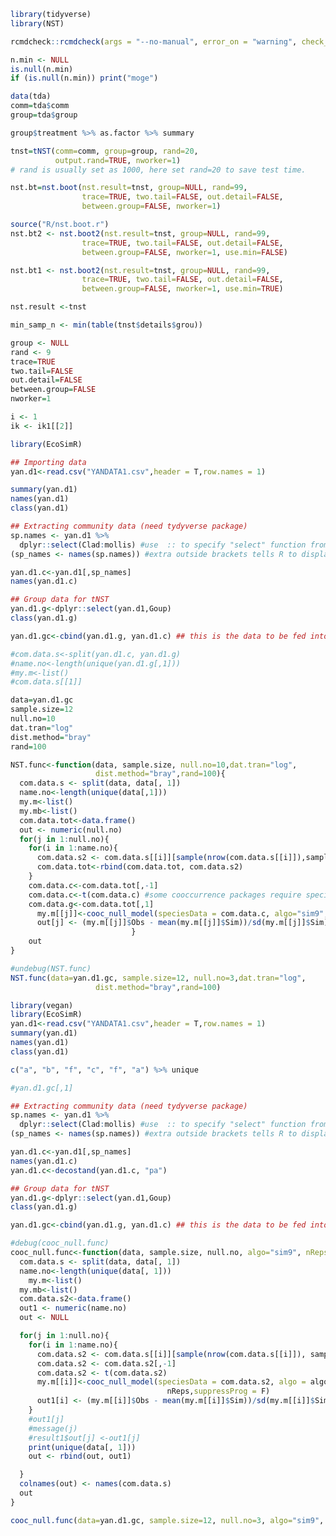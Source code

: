 
```r
library(tidyverse)
library(NST)
```


```r

rcmdcheck::rcmdcheck(args = "--no-manual", error_on = "warning", check_dir = "check")

n.min <- NULL
is.null(n.min)
if (is.null(n.min)) print("moge")

data(tda)
comm=tda$comm
group=tda$group

group$treatment %>% as.factor %>% summary

tnst=tNST(comm=comm, group=group, rand=20,
          output.rand=TRUE, nworker=1)
# rand is usually set as 1000, here set rand=20 to save test time.

nst.bt=nst.boot(nst.result=tnst, group=NULL, rand=99,
                trace=TRUE, two.tail=FALSE, out.detail=FALSE,
                between.group=FALSE, nworker=1)

source("R/nst.boot.r")
nst.bt2 <- nst.boot2(nst.result=tnst, group=NULL, rand=99,
                trace=TRUE, two.tail=FALSE, out.detail=FALSE,
                between.group=FALSE, nworker=1, use.min=FALSE)

nst.bt1 <- nst.boot2(nst.result=tnst, group=NULL, rand=99,
                trace=TRUE, two.tail=FALSE, out.detail=FALSE,
                between.group=FALSE, nworker=1, use.min=TRUE)

```


```r

nst.result <-tnst

min_samp_n <- min(table(tnst$details$grou))

group <- NULL
rand <- 9
trace=TRUE
two.tail=FALSE
out.detail=FALSE
between.group=FALSE
nworker=1

i <- 1
ik <- ik1[[2]]

library(EcoSimR)

## Importing data
yan.d1<-read.csv("YANDATA1.csv",header = T,row.names = 1)

summary(yan.d1)
names(yan.d1)
class(yan.d1)

## Extracting community data (need tydyverse package)
sp.names <- yan.d1 %>%
  dplyr::select(Clad:mollis) #use  :: to specify "select" function from dplyr package
(sp_names <- names(sp.names)) #extra outside brackets tells R to display the results

yan.d1.c<-yan.d1[,sp_names]
names(yan.d1.c)

## Group data for tNST
yan.d1.g<-dplyr::select(yan.d1,Goup)
class(yan.d1.g)

yan.d1.gc<-cbind(yan.d1.g, yan.d1.c) ## this is the data to be fed into the custom function

#com.data.s<-split(yan.d1.c, yan.d1.g)
#name.no<-length(unique(yan.d1.g[,1]))
#my.m<-list()
#com.data.s[[1]]

data=yan.d1.gc
sample.size=12
null.no=10
dat.tran="log"
dist.method="bray"
rand=100

NST.func<-function(data, sample.size, null.no=10,dat.tran="log",
                   dist.method="bray",rand=100){
  com.data.s <- split(data, data[, 1])
  name.no<-length(unique(data[,1]))
  my.m<-list()
  my.mb<-list()
  com.data.tot<-data.frame()
  out <- numeric(null.no)
  for(j in 1:null.no){
    for(i in 1:name.no){
      com.data.s2 <- com.data.s[[i]][sample(nrow(com.data.s[[i]]),sample.size, replace=T),]
      com.data.tot<-rbind(com.data.tot, com.data.s2)
    }
    com.data.c<-com.data.tot[,-1]
    com.data.c<-t(com.data.c) #some cooccurrence packages require species x sample matrix/data.frame
    com.data.g<-com.data.tot[,1]
      my.m[[j]]<-cooc_null_model(speciesData = com.data.c, algo="sim9",nReps = 1000)
      out[j] <- (my.m[[j]]$Obs - mean(my.m[[j]]$Sim))/sd(my.m[[j]]$Sim)
                           }
    out
}

#undebug(NST.func)
NST.func(data=yan.d1.gc, sample.size=12, null.no=3,dat.tran="log",
                   dist.method="bray",rand=100)


```

```r
library(vegan)
library(EcoSimR)
yan.d1<-read.csv("YANDATA1.csv",header = T,row.names = 1)
summary(yan.d1)
names(yan.d1)
class(yan.d1)

c("a", "b", "f", "c", "f", "a") %>% unique

#yan.d1.gc[,1]

## Extracting community data (need tydyverse package)
sp.names <- yan.d1 %>%
  dplyr::select(Clad:mollis) #use  :: to specify "select" function from dplyr package
(sp_names <- names(sp.names)) #extra outside brackets tells R to display the results

yan.d1.c<-yan.d1[,sp_names]
names(yan.d1.c)
yan.d1.c<-decostand(yan.d1.c, "pa")

## Group data for tNST
yan.d1.g<-dplyr::select(yan.d1,Goup)
class(yan.d1.g)

yan.d1.gc<-cbind(yan.d1.g, yan.d1.c) ## this is the data to be fed into the custom function

#debug(cooc_null.func)
cooc_null.func<-function(data, sample.size, null.no, algo="sim9", nReps = 1000, replace=F){
  com.data.s <- split(data, data[, 1])
  name.no<-length(unique(data[, 1]))
    my.m<-list()
  my.mb<-list()
  com.data.s2<-data.frame()
  out1 <- numeric(name.no)
  out <- NULL

  for(j in 1:null.no){
    for(i in 1:name.no){
      com.data.s2 <- com.data.s[[i]][sample(nrow(com.data.s[[i]]), sample.size, replace=replace),]
      com.data.s2 <- com.data.s2[,-1]
      com.data.s2 <- t(com.data.s2)
      my.m[[i]]<-cooc_null_model(speciesData = com.data.s2, algo = algo, nReps =
                                   nReps,suppressProg = F)
      out1[i] <- (my.m[[i]]$Obs - mean(my.m[[i]]$Sim))/sd(my.m[[i]]$Sim)
    }
    #out1[j]
    #message(j)
    #result1$out[j] <-out1[j]
    print(unique(data[, 1]))
    out <- rbind(out, out1)

  }
  colnames(out) <- names(com.data.s)
  out
}

cooc_null.func(data=yan.d1.gc, sample.size=12, null.no=3, algo="sim9", nReps = 1000)

```
